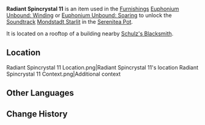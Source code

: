 {{Item Infobox
|id           = 141011
|image        = Item Radiant Spincrystal.png
|type         = Adventure Items
|group        = Radiant Spincrystals
|rarity       = 4
|invCategory  = Precious Items
|description  = This wondrous crystal contains a certain rhythm, like something beautiful woven from delicate silk. These items can be found throughout the mainland or from merchants who collect curios. The tune held within this crystal can be revivified in your [[Serenitea Pot]] using either "[[Euphonium Unbound: Winding]]" or "[[Euphonium Unbound: Soaring]]." The tune contained within this [[Radiant Spincrystal]] is "[[Mondstadt Starlit]]."
|source1      = [[City of Mondstadt]]
|track        = Mondstadt Starlit
}}

'''Radiant Spincrystal 11''' is an item used in the [[Furnishings]] [[Euphonium Unbound: Winding]] or [[Euphonium Unbound: Soaring]] to unlock the [[Soundtrack]] [[Mondstadt Starlit]] in the [[Serenitea Pot]].

It is located on a rooftop of a building nearby [[Schulz's Blacksmith]].

==Location==
<gallery hideaddbutton="true" captionalign="center">
Radiant Spincrystal 11 Location.png|Radiant Spincrystal 11's location
Radiant Spincrystal 11 Context.png|Additional context
</gallery>

==Other Languages==
{{Other Languages
|default_hidden = 1
|en      = Radiant Spincrystal 11
|zhs     = 旋曜玉帛・其十一
|zhs_rm  = Xuán Yào Yùbó - Qíshíyī
|zht     = 旋曜玉帛・其十一
|zht_rm  = Xuán Yào Yùbó - Qíshíyī
|ja      = 旋曜玉帛・11
|ja_rm   = Sen'you Gyokuhaku - Juuichi{{Assumed}}
|ko      = 빛나는 결정・11
|ko_rm   = 
|es      = Girocristal radiante (11)
|fr      = Gyrocristal radiant 11
|ru      = Лучистый кристалл {{tt|11|одиннадцать}}
|th      = Radiant Spincrystal 11
|vi      = Ngọc Thạch Âm Vang 11
|de      = Strahlender Drehkristall XI
|id      = Radiant Spincrystal 11
|pt      = Cristal Rodopiante Radiante 11
}}

==Change History==
{{Change History|2.6}}